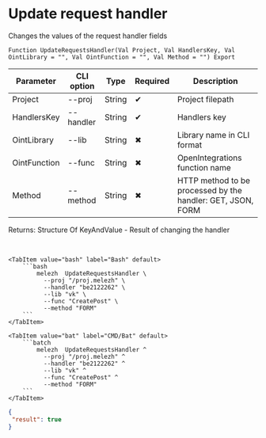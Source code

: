 ﻿---
sidebar_position: 5
description: Update request handler and other functions to work with Melezh in the Open Integration Package, a free open-source integration library for 1C:Enterprise 8, OneScript and CLI
keywords: [1C, 1С, 1С:Enterprise, 1С:Enterprise 8.3, API, Integration, Services, Exchange, OneScript, CLI]
---


# Update request handler
 Changes the values of the request handler fields



`Function UpdateRequestsHandler(Val Project, Val HandlersKey, Val OintLibrary = "", Val OintFunction = "", Val Method = "") Export`

  | Parameter | CLI option | Type | Required | Description |
  |-|-|-|-|-|
  | Project | --proj | String | &#x2714; | Project filepath |
  | HandlersKey | --handler | String | &#x2714; | Handlers key |
  | OintLibrary | --lib | String | &#x2716; | Library name in CLI format |
  | OintFunction | --func | String | &#x2716; | OpenIntegrations function name |
  | Method | --method | String | &#x2716; | HTTP method to be processed by the handler: GET, JSON, FORM |

  
  Returns:  Structure Of KeyAndValue - Result of changing the handler

<br/>



 

 <Tabs>
  
    <TabItem value="bash" label="Bash" default>
        ```bash
            melezh  UpdateRequestsHandler \
              --proj "/proj.melezh" \
              --handler "be2122262" \
              --lib "vk" \
              --func "CreatePost" \
              --method "FORM"
        ```
    </TabItem>
  
    <TabItem value="bat" label="CMD/Bat" default>
        ```batch
            melezh  UpdateRequestsHandler ^
              --proj "/proj.melezh" ^
              --handler "be2122262" ^
              --lib "vk" ^
              --func "CreatePost" ^
              --method "FORM"
        ```
    </TabItem>
</Tabs>

```json title="Result"
{
 "result": true
}
```
